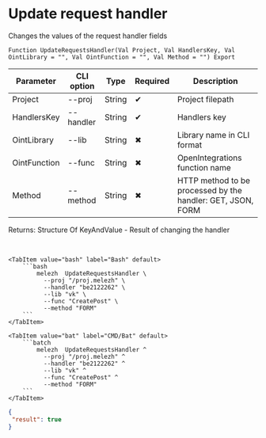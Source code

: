 ﻿---
sidebar_position: 5
description: Update request handler and other functions to work with Melezh in the Open Integration Package, a free open-source integration library for 1C:Enterprise 8, OneScript and CLI
keywords: [1C, 1С, 1С:Enterprise, 1С:Enterprise 8.3, API, Integration, Services, Exchange, OneScript, CLI]
---


# Update request handler
 Changes the values of the request handler fields



`Function UpdateRequestsHandler(Val Project, Val HandlersKey, Val OintLibrary = "", Val OintFunction = "", Val Method = "") Export`

  | Parameter | CLI option | Type | Required | Description |
  |-|-|-|-|-|
  | Project | --proj | String | &#x2714; | Project filepath |
  | HandlersKey | --handler | String | &#x2714; | Handlers key |
  | OintLibrary | --lib | String | &#x2716; | Library name in CLI format |
  | OintFunction | --func | String | &#x2716; | OpenIntegrations function name |
  | Method | --method | String | &#x2716; | HTTP method to be processed by the handler: GET, JSON, FORM |

  
  Returns:  Structure Of KeyAndValue - Result of changing the handler

<br/>



 

 <Tabs>
  
    <TabItem value="bash" label="Bash" default>
        ```bash
            melezh  UpdateRequestsHandler \
              --proj "/proj.melezh" \
              --handler "be2122262" \
              --lib "vk" \
              --func "CreatePost" \
              --method "FORM"
        ```
    </TabItem>
  
    <TabItem value="bat" label="CMD/Bat" default>
        ```batch
            melezh  UpdateRequestsHandler ^
              --proj "/proj.melezh" ^
              --handler "be2122262" ^
              --lib "vk" ^
              --func "CreatePost" ^
              --method "FORM"
        ```
    </TabItem>
</Tabs>

```json title="Result"
{
 "result": true
}
```
